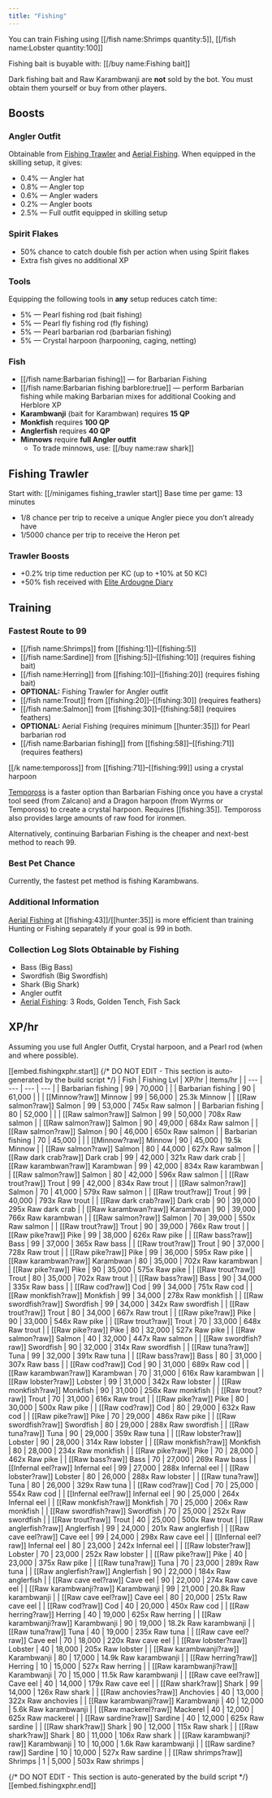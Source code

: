 ```yaml
---
title: "Fishing"
---
```


You can train Fishing using [[/fish name\:Shrimps quantity\:5]], [[/fish name\:Lobster quantity\:100]]

Fishing bait is buyable with: [[/buy name\:Fishing bait]]

Dark fishing bait and Raw Karambwanji are **not** sold by the bot. You must obtain them yourself or buy from other players.

## Boosts

### Angler Outfit

Obtainable from [Fishing Trawler](fishing-trawler.md) and [Aerial Fishing](https://wiki.oldschool.gg/skills/fishing/aerial-fishing). When equipped in the skilling setup, it gives:

- 0.4% — Angler hat
- 0.8% — Angler top
- 0.6% — Angler waders
- 0.2% — Angler boots
- 2.5% — Full outfit equipped in skilling setup

### Spirit Flakes

- 50% chance to catch double fish per action when using Spirit flakes
- Extra fish gives no additional XP

### Tools

Equipping the following tools in **any** setup reduces catch time:

- 5% — Pearl fishing rod (bait fishing)
- 5% — Pearl fly fishing rod (fly fishing)
- 5% — Pearl barbarian rod (barbarian fishing)
- 5% — Crystal harpoon (harpooning, caging, netting)

### Fish

- [[/fish name\:Barbarian fishing]] — for Barbarian Fishing
- [[/fish name\:Barbarian fishing barblore\:true]] — perform Barbarian fishing while making Barbarian mixes for additional Cooking and Herblore XP
- **Karambwanji** (bait for Karambwan) requires **15 QP**
- **Monkfish** requires **100 QP**
- **Anglerfish** requires **40 QP**
- **Minnows** require **full Angler outfit**
  - To trade minnows, use: [[/buy name\:raw shark]]

## Fishing Trawler

Start with: [[/minigames fishing_trawler start]]
Base time per game: 13 minutes

- 1/8 chance per trip to receive a unique Angler piece you don’t already have
- 1/5000 chance per trip to receive the Heron pet

### Trawler Boosts

- +0.2% trip time reduction per KC (up to +10% at 50 KC)
- +50% fish received with [Elite Ardougne Diary](../../miscellaneous/achievement-diaries.md#ardougne-diary-elite)

## Training

### Fastest Route to 99

- [[/fish name\:Shrimps]] from [[fishing:1]]–[[fishing:5]]
- [[/fish name\:Sardine]] from [[fishing:5]]–[[fishing:10]] (requires fishing bait)
- [[/fish name\:Herring]] from [[fishing:10]]–[[fishing:20]] (requires fishing bait)
- **OPTIONAL:** Fishing Trawler for Angler outfit
- [[/fish name\:Trout]] from [[fishing:20]]–[[fishing:30]] (requires feathers)
- [[/fish name\:Salmon]] from [[fishing:30]]–[[fishing:58]] (requires feathers)
- **OPTIONAL:** Aerial Fishing (requires minimum [[hunter:35]]) for Pearl barbarian rod
- [[/fish name\:Barbarian fishing]] from [[fishing:58]]–[[fishing:71]] (requires feathers)

[[/k name\:tempoross]] from [[fishing:71]]–[[fishing:99]] using a crystal harpoon

[Tempoross](/osb/activities/tempoross/) is a faster option than Barbarian Fishing once you have a crystal tool seed (from Zalcano) and a Dragon harpoon (from Wyrms or Tempoross) to create a crystal harpoon. Requires [[fishing:35]]. Tempoross also provides large amounts of raw food for ironmen.

Alternatively, continuing Barbarian Fishing is the cheaper and next-best method to reach 99.

### Best Pet Chance

Currently, the fastest pet method is fishing Karambwans.

### Additional Information

[Aerial Fishing](/osb/activities/aerial-fishing/) at [[fishing:43]]/[[hunter:35]] is more efficient than training Hunting or Fishing separately if your goal is 99 in both.

### **Collection Log Slots Obtainable by Fishing**

- Bass (Big Bass)
- Swordfish (Big Swordfish)
- Shark (Big Shark)
- Angler outfit
- [Aerial Fishing](/osb/activities/aerial-fishing/): 3 Rods, Golden Tench, Fish Sack

## XP/hr

Assuming you use full Angler Outfit, Crystal harpoon, and a Pearl rod (when and where possible).

[[embed.fishingxphr.start]]
{/* DO NOT EDIT - This section is auto-generated by the build script */}
| Fish | Fishing Lvl | XP/hr | Items/hr |
| --- | --- | --- | --- |
| Barbarian fishing | 99 | 70,000 |  |
| Barbarian fishing | 90 | 61,000 |  |
| [[Minnow?raw]] Minnow | 99 | 56,000 | 25.3k Minnow |
| [[Raw salmon?raw]] Salmon | 99 | 53,000 | 745x Raw salmon |
| Barbarian fishing | 80 | 52,000 |  |
| [[Raw salmon?raw]] Salmon | 99 | 50,000 | 708x Raw salmon |
| [[Raw salmon?raw]] Salmon | 90 | 49,000 | 684x Raw salmon |
| [[Raw salmon?raw]] Salmon | 90 | 46,000 | 650x Raw salmon |
| Barbarian fishing | 70 | 45,000 |  |
| [[Minnow?raw]] Minnow | 90 | 45,000 | 19.5k Minnow |
| [[Raw salmon?raw]] Salmon | 80 | 44,000 | 627x Raw salmon |
| [[Raw dark crab?raw]] Dark crab | 99 | 42,000 | 321x Raw dark crab |
| [[Raw karambwan?raw]] Karambwan | 99 | 42,000 | 834x Raw karambwan |
| [[Raw salmon?raw]] Salmon | 80 | 42,000 | 596x Raw salmon |
| [[Raw trout?raw]] Trout | 99 | 42,000 | 834x Raw trout |
| [[Raw salmon?raw]] Salmon | 70 | 41,000 | 579x Raw salmon |
| [[Raw trout?raw]] Trout | 99 | 40,000 | 793x Raw trout |
| [[Raw dark crab?raw]] Dark crab | 90 | 39,000 | 295x Raw dark crab |
| [[Raw karambwan?raw]] Karambwan | 90 | 39,000 | 766x Raw karambwan |
| [[Raw salmon?raw]] Salmon | 70 | 39,000 | 550x Raw salmon |
| [[Raw trout?raw]] Trout | 90 | 39,000 | 766x Raw trout |
| [[Raw pike?raw]] Pike | 99 | 38,000 | 626x Raw pike |
| [[Raw bass?raw]] Bass | 99 | 37,000 | 365x Raw bass |
| [[Raw trout?raw]] Trout | 90 | 37,000 | 728x Raw trout |
| [[Raw pike?raw]] Pike | 99 | 36,000 | 595x Raw pike |
| [[Raw karambwan?raw]] Karambwan | 80 | 35,000 | 702x Raw karambwan |
| [[Raw pike?raw]] Pike | 90 | 35,000 | 575x Raw pike |
| [[Raw trout?raw]] Trout | 80 | 35,000 | 702x Raw trout |
| [[Raw bass?raw]] Bass | 90 | 34,000 | 335x Raw bass |
| [[Raw cod?raw]] Cod | 99 | 34,000 | 751x Raw cod |
| [[Raw monkfish?raw]] Monkfish | 99 | 34,000 | 278x Raw monkfish |
| [[Raw swordfish?raw]] Swordfish | 99 | 34,000 | 342x Raw swordfish |
| [[Raw trout?raw]] Trout | 80 | 34,000 | 667x Raw trout |
| [[Raw pike?raw]] Pike | 90 | 33,000 | 546x Raw pike |
| [[Raw trout?raw]] Trout | 70 | 33,000 | 648x Raw trout |
| [[Raw pike?raw]] Pike | 80 | 32,000 | 527x Raw pike |
| [[Raw salmon?raw]] Salmon | 40 | 32,000 | 447x Raw salmon |
| [[Raw swordfish?raw]] Swordfish | 90 | 32,000 | 314x Raw swordfish |
| [[Raw tuna?raw]] Tuna | 99 | 32,000 | 391x Raw tuna |
| [[Raw bass?raw]] Bass | 80 | 31,000 | 307x Raw bass |
| [[Raw cod?raw]] Cod | 90 | 31,000 | 689x Raw cod |
| [[Raw karambwan?raw]] Karambwan | 70 | 31,000 | 616x Raw karambwan |
| [[Raw lobster?raw]] Lobster | 99 | 31,000 | 342x Raw lobster |
| [[Raw monkfish?raw]] Monkfish | 90 | 31,000 | 256x Raw monkfish |
| [[Raw trout?raw]] Trout | 70 | 31,000 | 616x Raw trout |
| [[Raw pike?raw]] Pike | 80 | 30,000 | 500x Raw pike |
| [[Raw cod?raw]] Cod | 80 | 29,000 | 632x Raw cod |
| [[Raw pike?raw]] Pike | 70 | 29,000 | 486x Raw pike |
| [[Raw swordfish?raw]] Swordfish | 80 | 29,000 | 288x Raw swordfish |
| [[Raw tuna?raw]] Tuna | 90 | 29,000 | 359x Raw tuna |
| [[Raw lobster?raw]] Lobster | 90 | 28,000 | 314x Raw lobster |
| [[Raw monkfish?raw]] Monkfish | 80 | 28,000 | 234x Raw monkfish |
| [[Raw pike?raw]] Pike | 70 | 28,000 | 462x Raw pike |
| [[Raw bass?raw]] Bass | 70 | 27,000 | 269x Raw bass |
| [[Infernal eel?raw]] Infernal eel | 99 | 27,000 | 288x Infernal eel |
| [[Raw lobster?raw]] Lobster | 80 | 26,000 | 288x Raw lobster |
| [[Raw tuna?raw]] Tuna | 80 | 26,000 | 329x Raw tuna |
| [[Raw cod?raw]] Cod | 70 | 25,000 | 554x Raw cod |
| [[Infernal eel?raw]] Infernal eel | 90 | 25,000 | 264x Infernal eel |
| [[Raw monkfish?raw]] Monkfish | 70 | 25,000 | 206x Raw monkfish |
| [[Raw swordfish?raw]] Swordfish | 70 | 25,000 | 252x Raw swordfish |
| [[Raw trout?raw]] Trout | 40 | 25,000 | 500x Raw trout |
| [[Raw anglerfish?raw]] Anglerfish | 99 | 24,000 | 201x Raw anglerfish |
| [[Raw cave eel?raw]] Cave eel | 99 | 24,000 | 298x Raw cave eel |
| [[Infernal eel?raw]] Infernal eel | 80 | 23,000 | 242x Infernal eel |
| [[Raw lobster?raw]] Lobster | 70 | 23,000 | 252x Raw lobster |
| [[Raw pike?raw]] Pike | 40 | 23,000 | 375x Raw pike |
| [[Raw tuna?raw]] Tuna | 70 | 23,000 | 289x Raw tuna |
| [[Raw anglerfish?raw]] Anglerfish | 90 | 22,000 | 184x Raw anglerfish |
| [[Raw cave eel?raw]] Cave eel | 90 | 22,000 | 274x Raw cave eel |
| [[Raw karambwanji?raw]] Karambwanji | 99 | 21,000 | 20.8k Raw karambwanji |
| [[Raw cave eel?raw]] Cave eel | 80 | 20,000 | 251x Raw cave eel |
| [[Raw cod?raw]] Cod | 40 | 20,000 | 450x Raw cod |
| [[Raw herring?raw]] Herring | 40 | 19,000 | 625x Raw herring |
| [[Raw karambwanji?raw]] Karambwanji | 90 | 19,000 | 18.2k Raw karambwanji |
| [[Raw tuna?raw]] Tuna | 40 | 19,000 | 235x Raw tuna |
| [[Raw cave eel?raw]] Cave eel | 70 | 18,000 | 220x Raw cave eel |
| [[Raw lobster?raw]] Lobster | 40 | 18,000 | 205x Raw lobster |
| [[Raw karambwanji?raw]] Karambwanji | 80 | 17,000 | 14.9k Raw karambwanji |
| [[Raw herring?raw]] Herring | 10 | 15,000 | 527x Raw herring |
| [[Raw karambwanji?raw]] Karambwanji | 70 | 15,000 | 11.5k Raw karambwanji |
| [[Raw cave eel?raw]] Cave eel | 40 | 14,000 | 179x Raw cave eel |
| [[Raw shark?raw]] Shark | 99 | 14,000 | 126x Raw shark |
| [[Raw anchovies?raw]] Anchovies | 40 | 13,000 | 322x Raw anchovies |
| [[Raw karambwanji?raw]] Karambwanji | 40 | 12,000 | 5.6k Raw karambwanji |
| [[Raw mackerel?raw]] Mackerel | 40 | 12,000 | 625x Raw mackerel |
| [[Raw sardine?raw]] Sardine | 40 | 12,000 | 625x Raw sardine |
| [[Raw shark?raw]] Shark | 90 | 12,000 | 115x Raw shark |
| [[Raw shark?raw]] Shark | 80 | 11,000 | 106x Raw shark |
| [[Raw karambwanji?raw]] Karambwanji | 10 | 10,000 | 1.6k Raw karambwanji |
| [[Raw sardine?raw]] Sardine | 10 | 10,000 | 527x Raw sardine |
| [[Raw shrimps?raw]] Shrimps | 1 | 5,000 | 503x Raw shrimps |

{/* DO NOT EDIT - This section is auto-generated by the build script */}
[[embed.fishingxphr.end]]
